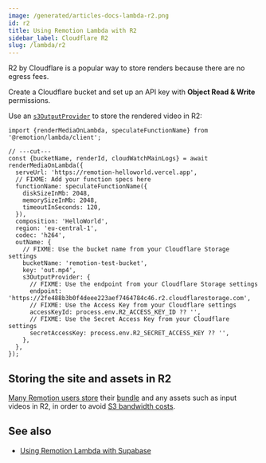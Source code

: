 ```yaml
---
image: /generated/articles-docs-lambda-r2.png
id: r2
title: Using Remotion Lambda with R2
sidebar_label: Cloudflare R2
slug: /lambda/r2
---
```


R2 by Cloudflare is a popular way to store renders because there are no egress fees.

Create a Cloudflare bucket and set up an API key with **Object Read & Write** permissions.

Use an [`s3OutputProvider`](/docs/lambda/custom-destination#saving-to-another-cloud) to store the rendered video in R2:

```tsx twoslash
import {renderMediaOnLambda, speculateFunctionName} from '@remotion/lambda/client';

// ---cut---
const {bucketName, renderId, cloudWatchMainLogs} = await renderMediaOnLambda({
  serveUrl: 'https://remotion-helloworld.vercel.app',
  // FIXME: Add your function specs here
  functionName: speculateFunctionName({
    diskSizeInMb: 2048,
    memorySizeInMb: 2048,
    timeoutInSeconds: 120,
  }),
  composition: 'HelloWorld',
  region: 'eu-central-1',
  codec: 'h264',
  outName: {
    // FIXME: Use the bucket name from your Cloudflare Storage settings
    bucketName: 'remotion-test-bucket',
    key: 'out.mp4',
    s3OutputProvider: {
      // FIXME: Use the endpoint from your Cloudflare Storage settings
      endpoint: 'https://2fe488b3b0f4deee223aef7464784c46.r2.cloudflarestorage.com',
      // FIXME: Use the Access Key from your Cloudflare settings
      accessKeyId: process.env.R2_ACCESS_KEY_ID ?? '',
      // FIXME: Use the Secret Access Key from your Cloudflare settings
      secretAccessKey: process.env.R2_SECRET_ACCESS_KEY ?? '',
    },
  },
});
```

## Storing the site and assets in R2

[Many Remotion users store](/docs/lambda/data-transfer-cost#option-1-use-an-alternate-cdn-for-storing-assets) their [bundle](/docs/terminology/bundle) and any assets such as input videos in R2, in order to avoid [S3 bandwidth costs](/docs/lambda/data-transfer-cost).

## See also

- [Using Remotion Lambda with Supabase](/docs/lambda/supabase)
